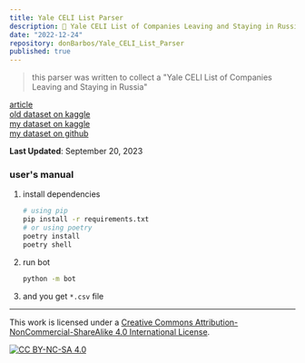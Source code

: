 ```yaml
---
title: Yale CELI List Parser
description: 🏢 Yale CELI List of Companies Leaving and Staying in Russia, dataset and parser.
date: "2022-12-24"
repository: donBarbos/Yale_CELI_List_Parser
published: true
---
```


> this parser was written to collect a "Yale CELI List of Companies Leaving and Staying in Russia"

[article](https://som.yale.edu/story/2022/over-1000-companies-have-curtailed-operations-russia-some-remain)\
[old dataset on kaggle](https://www.kaggle.com/datasets/stereobooster/yale-som)\
[my dataset on kaggle](https://www.kaggle.com/datasets/donbarbos/yale-list-of-companies-leaving-staying-in-russia)\
[my dataset on github](https://raw.githubusercontent.com/donBarbos/Yale_CELI_List_Parser/main/Yale_CELI_List_of_Companies_Leaving_and_Staying_in_Russia.csv)

**Last Updated**: September 20, 2023

### user's manual

1.  install dependencies

    ```bash
    # using pip
    pip install -r requirements.txt
    # or using poetry
    poetry install
    poetry shell
    ```

2.  run bot

    ```bash
    python -m bot
    ```

3.  and you get `*.csv` file

---

This work is licensed under a [Creative Commons Attribution-NonCommercial-ShareAlike 4.0 International License][cc-by-nc-sa].

[![CC BY-NC-SA 4.0][cc-by-nc-sa-image]][cc-by-nc-sa]

[cc-by-nc-sa]: http://creativecommons.org/licenses/by-nc-sa/4.0/
[cc-by-nc-sa-image]: https://licensebuttons.net/l/by-nc-sa/4.0/88x31.png

